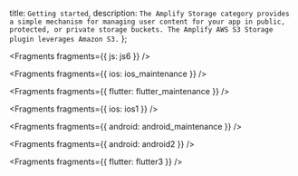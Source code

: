   title: `Getting started`,
  description: `The Amplify Storage category provides a simple mechanism for managing user content for your app in public, protected, or private storage buckets. The Amplify AWS S3 Storage plugin leverages Amazon S3.`
};


<Fragments fragments={{ js: js6 }} />


<Fragments fragments={{ ios: ios_maintenance }} />


<Fragments fragments={{ flutter: flutter_maintenance }} />


<Fragments fragments={{ ios: ios1 }} />


<Fragments fragments={{ android: android_maintenance }} />


<Fragments fragments={{ android: android2 }} />


<Fragments fragments={{ flutter: flutter3 }} />
